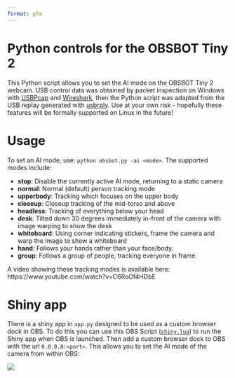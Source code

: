 ```yaml
---
format: gfm
---
```


<!-- README.md is generated from README.qmd. Please edit that file -->

# Python controls for the OBSBOT Tiny 2

<!-- badges: start -->
<!-- badges: end -->

This Python script allows you to set the AI mode on the OBSBOT Tiny 2 webcam. USB control data was obtained by packet inspection on Windows with [USBPcap](https://github.com/desowin/usbpcap) and [Wireshark](https://gitlab.com/wireshark/wireshark), then the Python script was adapted from the USB replay generated with [usbrply](https://github.com/JohnDMcMaster/usbrply). Use at your own risk - hopefully these features will be formally supported on Linux in the future!

# Usage

To set an AI mode, use: `python obsbot.py -ai <mode>`. The supported modes include:

* **stop**: Disable the currently active AI mode, returning to a static camera
* **normal**: Normal (default) person tracking mode
* **upperbody**: Tracking which focuses on the upper body
* **closeup**: Closeup tracking of the mid-torso and above
* **headless**: Tracking of everything below your head
* **desk**: Tilted down 30 degrees immediately in-front of the camera with image warping to show the desk
* **whiteboard**: Using corner indicating stickers, frame the camera and warp the image to show a whiteboard
* **hand**: Follows your hands rather than your face/body.
* **group**: Follows a group of people, tracking everyone in frame.

A video showing these tracking modes is available here: https://www.youtube.com/watch?v=C6RoOf4HDbE

# Shiny app

There is a shiny app in `app.py` designed to be used as a custom browser dock in OBS. To do this you can use this OBS Script ([`shiny.lua`](https://gist.github.com/mitchelloharawild/cb0328aa7190f861838ef9327e0c7962)) to run the Shiny app when OBS is launched. Then add a custom browser dock to OBS with the url `0.0.0.0:<port>`. This allows you to set the AI mode of the camera from within OBS:

![](obs-integration.png)